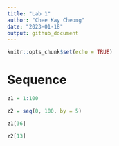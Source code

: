 ```yaml
---
title: "Lab 1"
author: "Chee Kay Cheong"
date: "2023-01-18"
output: github_document
---
```


```r
knitr::opts_chunk$set(echo = TRUE)
```

# Sequence

```r
z1 = 1:100

z2 = seq(0, 100, by = 5)

z1[36]

z2[13]
```
